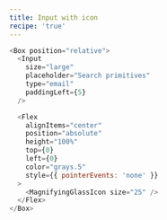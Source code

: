 ```yaml
---
title: Input with icon
recipe: 'true'
---
```


```js live
<Box position="relative">
  <Input
    size="large"
    placeholder="Search primitives"
    type="email"
    paddingLeft={5}
  />

  <Flex
    alignItems="center"
    position="absolute"
    height="100%"
    top={0}
    left={0}
    color="grays.5"
    style={{ pointerEvents: 'none' }}
  >
    <MagnifyingGlassIcon size="25" />
  </Flex>
</Box>
```
